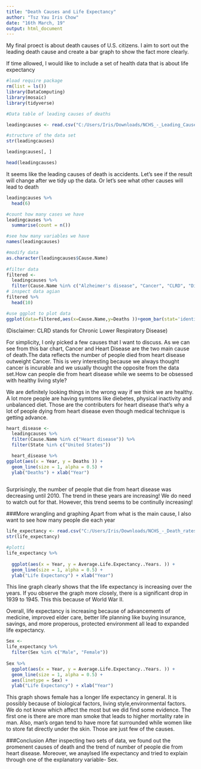 ---
title: "Death Causes and Life Expectancy"
author: "Tsz Yau Iris Chow"
date: "16th March, 19"
output: html_document
---


My final proect is about death causes of U.S. citizens. I aim to sort out the leading death cause and create a bar graph to show the fact more clearly.

If time allowed, I would like to include a set of health data that is about life expectancy

```{r}
#load require package
rm(list = ls())
library(DataComputing)
library(mosaic)
library(tidyverse)
```

```{r}
#Data table of leading causes of deaths

leadingcauses <- read.csv("C:/Users/Iris/Downloads/NCHS_-_Leading_Causes_of_Death__United_States.csv", header = TRUE)

#structure of the data set
str(leadingcauses)

```
```{r}
leadingcauses[, ]
```

```{r}
head(leadingcauses)
```

It seems like the leading causes of death is accidents. Let's see if the result will change after we tidy up the data. Or let's see what other causes will lead to death


```{r}
leadingcauses %>%
  head(6)
```

```{r}
#count how many cases we have
leadingcauses %>%
  summarise(count = n())
```

```{r}
#see how many variables we have
names(leadingcauses)
```


```{r}
#modify data 
as.character(leadingcauses$Cause.Name)
  
#filter data
filtered <- 
  leadingcauses %>% 
  filter(Cause.Name %in% c("Alzheimer's disease", "Cancer", "CLRD", "Diabetes", "Heart disease")) 
# inspect data agian
filtered %>%
  head(10)
```

```{r}
#use ggplot to plot data
ggplot(data=filtered,aes(x=Cause.Name,y=Deaths ))+geom_bar(stat='identity',position='stack', width=.9) 

```
(Disclaimer: CLRD stands for Chronic Lower Respiratory Disease) 

 For simplicity, I only picked a few causes that I want to discuss. As we can see from this bar chart, Cancer and Heart Disease are the two main cause of death.The data reflects the number of people died from heart disease outweight Cancer. This is very interesting because we always thought cancer is incurable and we usually thought the opposite from the data set.How can people die from heart disease while we seems to be obsessed with healthy living style?
 
 We are definitely looking things in the wrong way if we think we are healthy. A lot more people are having symtoms like diebetes, physical inactivity and unbalanced diet. Those are the contributers for heart disease that's why a lot of people dying from heart disease even though medical technique is getting advance.
 
```{r}
heart_disease <- 
  leadingcauses %>% 
  filter(Cause.Name %in% c("Heart disease")) %>%
  filter(State %in% c("United States"))

```



```{r}
  heart_disease %>%
ggplot(aes(x = Year, y = Deaths )) + 
  geom_line(size = 1, alpha = 0.5) + 
  ylab("Deaths") + xlab("Year")
 
```

Surprisingly, the number of people that die from heart disease was decreasing until 2010. The trend in these years are increasing! We do need to watch out for that. However, this trend seems to be continully increasing!

###More wrangling and graphing
Apart from what is the main cause, I also want to see how many people die each year


```{r}
life_expectancy <- read.csv("C:/Users/Iris/Downloads/NCHS_-_Death_rates_and_life_expectancy_at_birth (1).csv")
str(life_expectancy)
```

```{r}
#plotti
life_expectancy %>%
  
  ggplot(aes(x = Year, y = Average.Life.Expectancy..Years. )) + 
  geom_line(size = 1, alpha = 0.5) + 
  ylab("Life Expectancy") + xlab("Year")
```
This line graph clearly shows that the life expectancy is increasing over the years. If you observe the graph more closely, there is a significant drop in 1939 to 1945. This this because of World War II.

Overall, life expectancy is increasing because of advancements of medicine, improved elder care, better life planning like buying insurance, savings, and more properous, protected environment all lead to expanded life expectancy.

```{r}
 
Sex <-
life_expectancy %>%
  filter(Sex %in% c("Male", "Female"))
  
Sex %>%
  ggplot(aes(x = Year, y = Average.Life.Expectancy..Years. )) + 
  geom_line(size = 1, alpha = 0.5) + 
  aes(linetype = Sex) +
  ylab("Life Expectancy") + xlab("Year") 
```

This graph shows female has a longer life expectancy in general. It is possibly because of biological factors, living style,environmental factors. We do not know which affect the most but we did find some evidence. The first one is there are more man smoke that leads to higher mortality rate in man. Also, man's organ tend to have more fat surrounded while women like to store fat directly under the skin. Those are just few of the causes.

###Conclusion
After inspecting two sets of data, we found out the promenent causes of death and the trend of number of people die from heart disease. Moreover, we anaylsed life expectancy and tried to explain through one of the explanatory variable- Sex.



